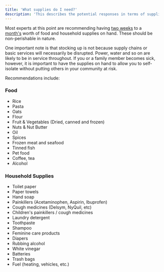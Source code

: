 ```yaml
---
title: 'What supplies do I need?'
description: 'This describes the potential responses in terms of supplies to COVID-19'
---
```


Most experts at this point are recommending having [two weeks](https://www.ready.gov/pandemic) to a [month's](https://www.nytimes.com/article/prepare-for-coronavirus.html?auth=login-email&login=email#link-62bb1371) worth of food and household supplies on hand. These should be non-perishable in nature. 

One important note is that stocking up is not because supply chains or basic services will necessarily be disrupted. Power, water and so on are likely to be in service throughout. If you or a family member becomes sick, however, it is important to have the supplies on hand to allow you to self-isolate without putting others in your community at risk. 

Recommendations include: 

### Food
* Rice
* Pasta
* Oats
* Flour
* Fruit & Vegetables (Dried, canned and frozen)
* Nuts & Nut Butter
* Oil
* Spices
* Frozen meat and seafood
* Tinned fish
* Pet food
* Coffee, tea 
* Alcohol

### Household Supplies
* Toilet paper
* Paper towels
* Hand soap
* Painkillers (Acetaminophen, Aspirin, Ibuprofen)
* Cough medicines (Delsym, NyQuil, etc)
* Children's painkillers / cough medicines
* Laundry detergent
* Toothpaste
* Shampoo
* Feminine care products
* Diapers
* Rubbing alcohol
* White vinegar
* Batteries
* Trash bags
* Fuel (heating, vehicles, etc.)

